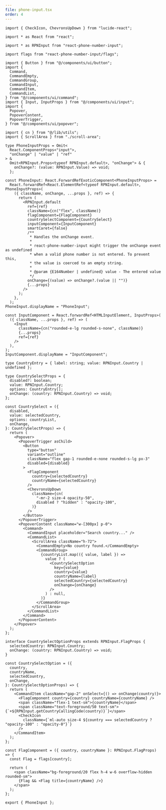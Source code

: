 ```yaml
---
file: phone-input.tsx
order: 4
---
```


```tsx
import { CheckIcon, ChevronsUpDown } from "lucide-react";

import * as React from "react";

import * as RPNInput from "react-phone-number-input";

import flags from "react-phone-number-input/flags";

import { Button } from "@/components/ui/button";
import {
  Command,
  CommandEmpty,
  CommandGroup,
  CommandInput,
  CommandItem,
  CommandList,
} from "@/components/ui/command";
import { Input, InputProps } from "@/components/ui/input";
import {
  Popover,
  PopoverContent,
  PopoverTrigger,
} from "@/components/ui/popover";

import { cn } from "@/lib/utils";
import { ScrollArea } from "./scroll-area";

type PhoneInputProps = Omit<
  React.ComponentProps<"input">,
  "onChange" | "value" | "ref"
> &
  Omit<RPNInput.Props<typeof RPNInput.default>, "onChange"> & {
    onChange?: (value: RPNInput.Value) => void;
  };

const PhoneInput: React.ForwardRefExoticComponent<PhoneInputProps> =
  React.forwardRef<React.ElementRef<typeof RPNInput.default>, PhoneInputProps>(
    ({ className, onChange, ...props }, ref) => {
      return (
        <RPNInput.default
          ref={ref}
          className={cn("flex", className)}
          flagComponent={FlagComponent}
          countrySelectComponent={CountrySelect}
          inputComponent={InputComponent}
          smartCaret={false}
          /**
           * Handles the onChange event.
           *
           * react-phone-number-input might trigger the onChange event as undefined
           * when a valid phone number is not entered. To prevent this,
           * the value is coerced to an empty string.
           *
           * @param {E164Number | undefined} value - The entered value
           */
          onChange={(value) => onChange?.(value || "")}
          {...props}
        />
      );
    },
  );
PhoneInput.displayName = "PhoneInput";

const InputComponent = React.forwardRef<HTMLInputElement, InputProps>(
  ({ className, ...props }, ref) => (
    <Input
      className={cn("rounded-e-lg rounded-s-none", className)}
      {...props}
      ref={ref}
    />
  ),
);
InputComponent.displayName = "InputComponent";

type CountryEntry = { label: string; value: RPNInput.Country | undefined };

type CountrySelectProps = {
  disabled?: boolean;
  value: RPNInput.Country;
  options: CountryEntry[];
  onChange: (country: RPNInput.Country) => void;
};

const CountrySelect = ({
  disabled,
  value: selectedCountry,
  options: countryList,
  onChange,
}: CountrySelectProps) => {
  return (
    <Popover>
      <PopoverTrigger asChild>
        <Button
          type="button"
          variant="outline"
          className="flex gap-1 rounded-e-none rounded-s-lg px-3"
          disabled={disabled}
        >
          <FlagComponent
            country={selectedCountry}
            countryName={selectedCountry}
          />
          <ChevronsUpDown
            className={cn(
              "-mr-2 size-4 opacity-50",
              disabled ? "hidden" : "opacity-100",
            )}
          />
        </Button>
      </PopoverTrigger>
      <PopoverContent className="w-[300px] p-0">
        <Command>
          <CommandInput placeholder="Search country..." />
          <CommandList>
            <ScrollArea className="h-72">
              <CommandEmpty>No country found.</CommandEmpty>
              <CommandGroup>
                {countryList.map(({ value, label }) =>
                  value ? (
                    <CountrySelectOption
                      key={value}
                      country={value}
                      countryName={label}
                      selectedCountry={selectedCountry}
                      onChange={onChange}
                    />
                  ) : null,
                )}
              </CommandGroup>
            </ScrollArea>
          </CommandList>
        </Command>
      </PopoverContent>
    </Popover>
  );
};

interface CountrySelectOptionProps extends RPNInput.FlagProps {
  selectedCountry: RPNInput.Country;
  onChange: (country: RPNInput.Country) => void;
}

const CountrySelectOption = ({
  country,
  countryName,
  selectedCountry,
  onChange,
}: CountrySelectOptionProps) => {
  return (
    <CommandItem className="gap-2" onSelect={() => onChange(country)}>
      <FlagComponent country={country} countryName={countryName} />
      <span className="flex-1 text-sm">{countryName}</span>
      <span className="text-foreground/50 text-sm">{`+${RPNInput.getCountryCallingCode(country)}`}</span>
      <CheckIcon
        className={`ml-auto size-4 ${country === selectedCountry ? "opacity-100" : "opacity-0"}`}
      />
    </CommandItem>
  );
};

const FlagComponent = ({ country, countryName }: RPNInput.FlagProps) => {
  const Flag = flags[country];

  return (
    <span className="bg-foreground/20 flex h-4 w-6 overflow-hidden rounded-sm">
      {Flag && <Flag title={countryName} />}
    </span>
  );
};

export { PhoneInput };
```
